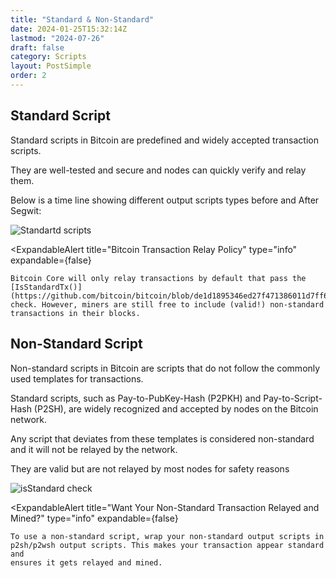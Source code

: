 ```yaml
---
title: "Standard & Non-Standard"
date: 2024-01-25T15:32:14Z
lastmod: "2024-07-26"
draft: false
category: Scripts
layout: PostSimple
order: 2
---
```


## Standard Script

Standard scripts in Bitcoin are predefined and widely accepted transaction scripts.

They are well-tested and secure and nodes can quickly verify and relay them.

Below is a time line showing different output scripts types before and After Segwit:

<img
    src="/bitcoin-topics/static/images/topics/overview/standard-script.png"
    alt="Standartd scripts"
/>

<ExpandableAlert
    title="Bitcoin Transaction Relay Policy"
    type="info"
    expandable={false}
>
    Bitcoin Core will only relay transactions by default that pass the
    [IsStandardTx()](https://github.com/bitcoin/bitcoin/blob/de1d1895346ed27f471386011d7ff64508f8b39c/src/policy/policy.cpp#L94)
    check. However, miners are still free to include (valid!) non-standard
    transactions in their blocks.
</ExpandableAlert>

## Non-Standard Script

Non-standard scripts in Bitcoin are scripts that do not follow the commonly used templates for transactions.

Standard scripts, such as Pay-to-PubKey-Hash (P2PKH) and Pay-to-Script-Hash (P2SH), are widely recognized and accepted by nodes on the Bitcoin network.

Any script that deviates from these templates is considered non-standard and it will not be relayed by the network.

They are valid but are not relayed by most nodes for safety reasons

<img
    src="/bitcoin-topics/static/images/topics/overview/isStandardCheck.png"
    alt="isStandard check"
/>

<ExpandableAlert
    title="Want Your Non-Standard Transaction Relayed and Mined?"
    type="info"
    expandable={false}
>
    To use a non-standard script, wrap your non-standard output scripts in
    p2sh/p2wsh output scripts. This makes your transaction appear standard and
    ensures it gets relayed and mined.
</ExpandableAlert>
